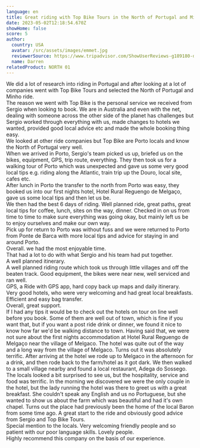 ```yaml
---
language: en
title: Great riding with Top Bike Tours in the North of Portugal and Minho
date: 2023-05-02T12:18:54.670Z
showHome: false
score: 5
author:
  country: USA
  avatar: /src/assets/images/emmet.jpg
  reviewerSource: https://www.tripadvisor.com/ShowUserReviews-g189180-d4105907-r886367086-Top_Bike_Tours_Portugal-Porto_Porto_District_Northern_Portugal.html
  name: Darren
relatedProduct: NORTH 01
---
```


We did a lot of research into riding in Portugal and after looking at a lot of
companies went with Top Bike Tours and selected the North of Portugal and Minho
ride.\
The reason we went with Top Bike is the personal service we received from Sergio
when looking to book. We are in Australia and even with the net, dealing with
someone across the other side of the planet has challenges but Sergio worked
through everything with us, made changes to hotels we wanted, provided good
local advice etc and made the whole booking thing easy.\
We looked at other ride companies but Top Bike are Porto locals and know the
North of Portugal very well.\
When we arrived in Porto, Sergio's team picked us up, briefed us on the bikes,
equipment, GPS, trip route, everything. They then took us for a walking tour of
Porto which was unexpected and gave us some very good local tips e.g. riding
along the Atlantic, train trip up the Douro, local site, cafes etc.\
After lunch in Porto the transfer to the north from Porto was easy, they booked
us into our first nights hotel, Hotel Rural Reguengo de Melgaço, gave us some
local tips and then let us be.\
We then had the best 6 days of riding. Well planned ride, great paths, great
local tips for coffee, lunch, sites on the way, dinner. Checked in on us from
time to time to make sure everything was going okay, but mainly left us be to
enjoy ourselves and make our own way.\
Pick up for return to Porto was without fuss and we were returned to Porto from
Ponte de Barca with more local tips and advice for staying in and around Porto.\
Overall. we had the most enjoyable time.\
That had a lot to do with what Sergio and his team had put together.\
A well planned itinerary.\
A well planned riding route which took us through little villages and off the
beaten track. Good equipment, the bikes were near new, well serviced and ran
well.\
GPS, a Ride with GPS app, hard copy back up maps and daily itinerary.\
Very good hotels, who were very welcoming and had great local breakfasts.\
Efficient and easy bag transfer.\
Overall, great support.\
If I had any tips it would be to check out the hotels on tour on line well
before you book. Some of them are well out of town, which is fine if you want
that, but if you want a post ride drink or dinner, we found it nice to know how
far we'd be walking distance to town. Having said that, we were not sure about
the first nights accommodation at Hotel Rural Reguengo de Melgaço near the
village of Melgaco. The hotel was quite out of the way and a long way from the
village of Melgaco. Turns out it was absolutely terrific. After arriving at the
hotel we rode up to Melgaco in the afternoon for a drink, and then rode back to
the farm/hotel as it got dark. We then walked to a small village nearby and
found a local restaurant, Adega do Sossego. The locals looked a bit surprised to
see us, but the hospitality, service and food was terrific. In the morning we
discovered we were the only couple in the hotel, but the lady running the hotel
was there to greet us with a great breakfast. She couldn't speak any English and
us no Portuguese, but she wanted to show us about the farm which was beautiful
and had it's own chapel. Turns out the place had previously been the home of the
local Baron from some time ago. A great start to the ride and obviously good
advice from Sergio and Top Bike Tours.\
Special mention to the locals. Very welcoming friendly people and so patient
with our poor language skills. Lovely people.\
Highly recommend this company on the basis of our experience.
